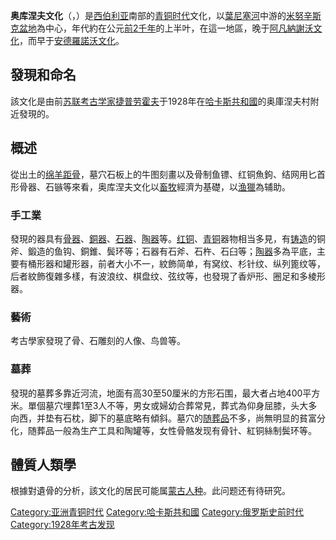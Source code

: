 '''奥库涅夫文化'''（{{lang-ru|Окуневская культура}}，{{lang-en|Okunev Culture}}）是[[西伯利亚|西伯利亚]]南部的[[青铜时代|青铜时代]]文化，以[[葉尼塞河|葉尼塞河]]中游的[[米努辛斯克盆地|米努辛斯克盆地]]為中心，年代約在公元[[前2千年|前2千年]]的上半叶，在這一地區，晚于[[阿凡納謝沃文化|阿凡納謝沃文化]]，而早于[[安德羅諾沃文化|安德羅諾沃文化]]。

==發現和命名==
該文化是由前[[苏联|苏联]][[考古学家|考古学家]][[捷普劳霍夫|捷普劳霍夫]]于1928年在[[哈卡斯共和國|哈卡斯共和國]]的奥庫涅夫村附近發現的。

==概述==
從出土的[[绵羊|绵羊]][[距骨|距骨]]，墓穴石板上的牛图刻畫以及骨制鱼镖、红铜魚鉤、结网用匕首形骨器、石镞等來看，奥库涅夫文化以[[畜牧|畜牧]]經濟为基礎，以[[捕魚|渔]][[狩獵|獵]]為辅助。

===手工業===
發現的器具有[[骨器|骨器]]、[[銅器|銅器]]、[[石器|石器]]、[[陶器|陶器]]等。[[红铜|红铜]]、[[青铜|青铜]]器物相当多見，有[[铸造|铸造]]的铜斧、鍛造的鱼钩、銅錐、鬓环等；石器有石斧、石杵、石臼等；[[陶器|陶器]]多為平底，主要有桶形器和罐形器，前者大小不一，紋飾简单，有窝纹、杉针纹、纵列篦纹等，后者紋飾復雜多樣，有波浪纹、棋盘纹、弦纹等，也發現了香炉形、圈足和多棱形器。

===藝術===
考古學家發現了骨、石雕刻的人像、鸟兽等。

===墓葬===
發現的墓葬多靠近河流，地面有高30至50厘米的方形石围，最大者占地400平方米。單個墓穴埋葬1至3人不等，男女或婦幼合葬常見，葬式為仰身屈膝，头大多向西，并垫有石枕，脚下的墓底略有傾斜。墓穴的[[随葬品|随葬品]]不多，尚無明显的貧富分化，随葬品一般為生产工具和陶罐等，女性骨骼发现有骨针、紅铜絲制鬓环等。

==體質人類學==
根據對遺骨的分析，該文化的居民可能属[[蒙古人种|蒙古人种]]。此问题还有待研究。

[[Category:亚洲青铜时代|Category:亚洲青铜时代]]
[[Category:哈卡斯共和國|Category:哈卡斯共和國]]
[[Category:俄罗斯史前时代|Category:俄罗斯史前时代]]
[[Category:1928年考古发现|Category:1928年考古发现]]